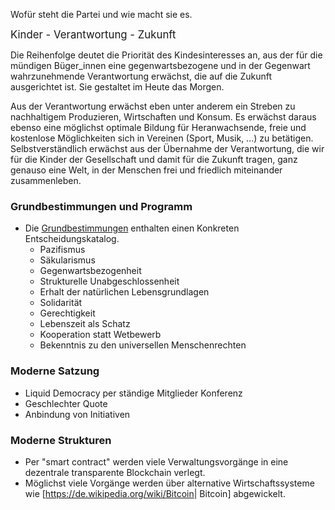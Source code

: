 Wofür steht die Partei und wie macht sie es.

<big>Kinder - Verantwortung - Zukunft</big>

Die Reihenfolge deutet die Priorität des Kindesinteresses an, aus der für die mündigen Büger_innen eine gegenwartsbezogene und in der Gegenwart wahrzunehmende Verantwortung erwächst, die auf die Zukunft ausgerichtet ist. Sie gestaltet im Heute das Morgen.

Aus der Verantwortung erwächst eben unter anderem ein Streben zu nachhaltigem Produzieren, Wirtschaften und Konsum. Es erwächst daraus ebenso eine möglichst optimale Bildung für Heranwachsende, freie und kostenlose Möglichkeiten sich in Vereinen (Sport, Musik, ...) zu betätigen. Selbstverständlich erwächst aus der Übernahme der Verantwortung, die wir für die Kinder der Gesellschaft  und damit für die Zukunft tragen, ganz genauso eine Welt, in der Menschen frei und friedlich miteinander zusammenleben.

=== Grundbestimmungen und Programm ===

* Die [[Grundbestimmungen]] enthalten einen Konkreten Entscheidungskatalog.
** Pazifismus
** Säkularismus
** Gegenwartsbezogenheit
** Strukturelle Unabgeschlossenheit
** Erhalt der natürlichen Lebensgrundlagen
** Solidarität
** Gerechtigkeit
** Lebenszeit als Schatz
** Kooperation statt Wetbewerb
** Bekenntnis zu den universellen Menschenrechten

=== Moderne Satzung ===

* Liquid Democracy per ständige Mitglieder Konferenz
* Geschlechter Quote
* Anbindung von Initiativen

=== Moderne Strukturen ===

* Per "smart contract" werden viele Verwaltungsvorgänge in eine dezentrale transparente Blockchain verlegt. 
* Möglichst viele Vorgänge werden über alternative Wirtschaftssysteme wie [https://de.wikipedia.org/wiki/Bitcoin| Bitcoin] abgewickelt.